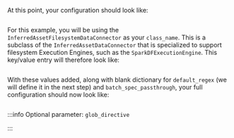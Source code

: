 
<TipInferredDataConnectorOverview />

<PartNameTheDataConnector data_connector_name="name_of_my_inferred_data_connector" />

At this point, your configuration should look like:

```python name="spark Datasource configuration up to adding an empty inferred data connector"
```

<PartDataConnectorKeysOverview data_connector_type="InferredAssetFilesystemDataConnector" data_connector_name="name_of_my_inferred_data_connector" runtime={false} batch_spec_passthrough={true} glob_directive={true} />

For this example, you will be using the `InferredAssetFilesystemDataConnector` as your `class_name`.  This is a subclass of the `InferredAssetDataConnector` that is specialized to support filesystem Execution Engines, such as the `SparkDFExecutionEngine`.  This key/value entry will therefore look like:

```python name="inferred data connector define class_name as InferredAssetFilesystemDataConnector"
```

<TipCustomDataConnectorModuleName />

<PartFilesystemBaseDirectory />

With these values added, along with blank dictionary for `default_regex` (we will define it in the next step) and `batch_spec_passthrough`, your full configuration should now look like:

```python name="inferred spark datasource_config up to adding empty default_regex and batch_spec_passthrough dictionaries"
```
:::info Optional parameter: `glob_directive`

<PartGlobDirectiveDetails />

:::